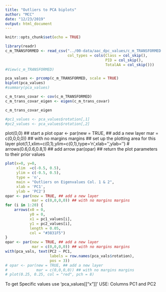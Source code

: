 ```yaml
---
title: "Outliers to PCA biplots"
author: "MCC"
date: "12/23/2019"
output: html_document
---
```


```r
knitr::opts_chunk$set(echo = TRUE)
```

```r
library(readr)
c_m_TRANSFORMED <- read_csv("../00-data/aac_dpc_values/c_m_TRANSFORMED.csv",
                            col_types = cols(Class = col_skip(), 
                                             PID = col_skip(), 
                                             TotalAA = col_skip()))
#View(c_m_TRANSFORMED)
```

```r
pca_values <- prcomp(c_m_TRANSFORMED, scale = TRUE)
biplot(pca_values)
#summary(pca_values)
```


```r
c_m_trans_covar <- cov(c_m_TRANSFORMED)
c_m_trans_covar_eigen <- eigen(c_m_trans_covar)

c_m_trans_covar_eigen

#pc1_values <- pca_values$rotation[,1]
#pc2_values <- pca_values$rotation[,2]
```
plot(0,0) ## start a plot
opar <- par(new = TRUE, ## add a new layer
            mar = c(0,0,0,0)) ## with no margins margins
## set up the plotting area for this layer
plot(1,1,xlim=c(0,1),ylim=c(0,1),type='n',xlab='',ylab='') 
# arrows(0.6,0.6,0.8,1) ## add arrow
par(opar) ## return the plot parameters to their prior values

```r
plot(x=0, y=0,
     xlim  =c(-0.5, 0.5),
     ylim = c(-0.5, 0.5),
     type = 'n',
     main = "Outliers on Eigenvalues Col. 1 & 2",
     xlab = 'PC1',
     ylab = 'PC2')
opar <- par(new = TRUE, ## add a new layer
            mar = c(0,0,0,0)) ## with no margins margins
for (i in 1:20) {
    arrows(x0 = 0, 
           y0 = 0, 
           x1 = pc1_values[i], 
           y1 = pc2_values[i], 
           length = 0.05, 
           col = "#3831F5")
}
opar <- par(new = TRUE, ## add a new layer
            mar = c(0,0,0,0)) ## with no margins margins
with(pca_vals, text(PC2 ~ PC1,
                    labels = row.names(pca_vals$rotation),
                    pos = 3))
# opar <- par(new = TRUE, ## add a new layer
#             mar = c(0,0,0,0)) ## with no margins margins
# plot(0.25, 0.25, col = "red", pch = 8)
```


To get Specific values use 'pca_values[["x"]]' USE: Columns PC1 and PC2

```r

```











